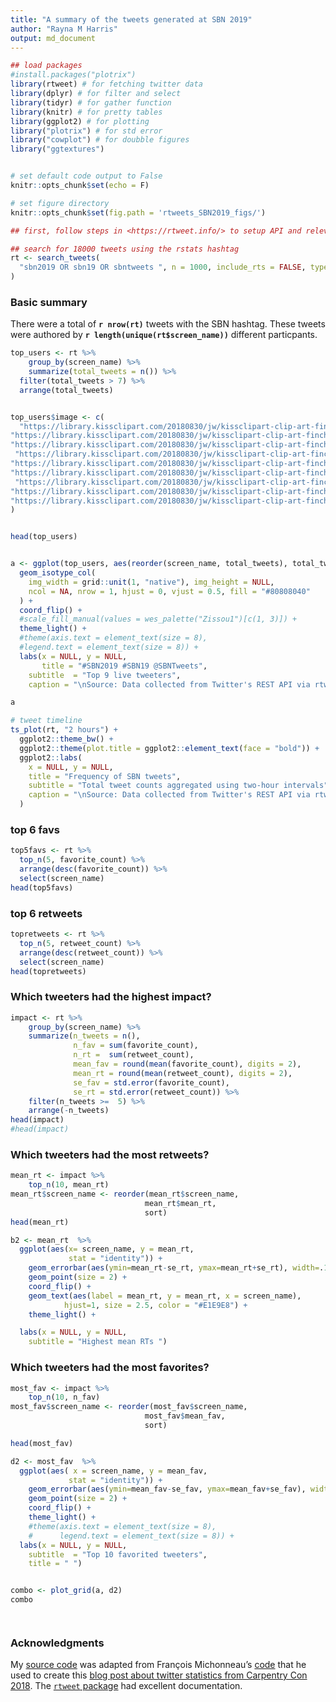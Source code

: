```yaml
---
title: "A summary of the tweets generated at SBN 2019"
author: "Rayna M Harris"
output: md_document
---
```


```r
## load packages
#install.packages("plotrix")
library(rtweet) # for fetching twitter data
library(dplyr) # for filter and select
library(tidyr) # for gather function
library(knitr) # for pretty tables
library(ggplot2) # for plotting
library("plotrix") # for std error
library("cowplot") # for doubble figures
library("ggtextures") 


# set default code output to False
knitr::opts_chunk$set(echo = F)

# set figure directory
knitr::opts_chunk$set(fig.path = 'rtweets_SBN2019_figs/')

```


```r
## first, follow steps in <https://rtweet.info/> to setup API and relevant tokens

## search for 18000 tweets using the rstats hashtag
rt <- search_tweets(
  "sbn2019 OR sbn19 OR sbntweets ", n = 1000, include_rts = FALSE, type = "mixed"
)
```


### Basic summary

There were a total of **`r nrow(rt)`** tweets with the SBN hashtag. These tweets were authored by **`r length(unique(rt$screen_name))`** different particpants. 

```r
top_users <- rt %>%
    group_by(screen_name) %>%
    summarize(total_tweets = n()) %>%
  filter(total_tweets > 7) %>%
  arrange(total_tweets) 


top_users$image <- c(
  "https://library.kissclipart.com/20180830/jw/kissclipart-clip-art-finch-clipart-finches-zebra-finch-clip-ar-c92dfba664852cd4.png",
"https://library.kissclipart.com/20180830/jw/kissclipart-clip-art-finch-clipart-finches-zebra-finch-clip-ar-c92dfba664852cd4.png",
"https://library.kissclipart.com/20180830/jw/kissclipart-clip-art-finch-clipart-finches-zebra-finch-clip-ar-c92dfba664852cd4.png",
 "https://library.kissclipart.com/20180830/jw/kissclipart-clip-art-finch-clipart-finches-zebra-finch-clip-ar-c92dfba664852cd4.png",
"https://library.kissclipart.com/20180830/jw/kissclipart-clip-art-finch-clipart-finches-zebra-finch-clip-ar-c92dfba664852cd4.png",
"https://library.kissclipart.com/20180830/jw/kissclipart-clip-art-finch-clipart-finches-zebra-finch-clip-ar-c92dfba664852cd4.png",
 "https://library.kissclipart.com/20180830/jw/kissclipart-clip-art-finch-clipart-finches-zebra-finch-clip-ar-c92dfba664852cd4.png",
"https://library.kissclipart.com/20180830/jw/kissclipart-clip-art-finch-clipart-finches-zebra-finch-clip-ar-c92dfba664852cd4.png",
"https://library.kissclipart.com/20180830/jw/kissclipart-clip-art-finch-clipart-finches-zebra-finch-clip-ar-c92dfba664852cd4.png"
)


head(top_users)


a <- ggplot(top_users, aes(reorder(screen_name, total_tweets), total_tweets, image = image)) +
  geom_isotype_col(
    img_width = grid::unit(1, "native"), img_height = NULL,
    ncol = NA, nrow = 1, hjust = 0, vjust = 0.5, fill = "#80808040"
  ) +
  coord_flip() +
  #scale_fill_manual(values = wes_palette("Zissou1")[c(1, 3)]) +
  theme_light() +
  #theme(axis.text = element_text(size = 8),
  #legend.text = element_text(size = 8)) + 
  labs(x = NULL, y = NULL,
       title = "#SBN2019 #SBN19 @SBNTweets",
    subtitle  = "Top 9 live tweeters",
    caption = "\nSource: Data collected from Twitter's REST API via rtweet")

a
```

```r
# tweet timeline
ts_plot(rt, "2 hours") +
  ggplot2::theme_bw() +
  ggplot2::theme(plot.title = ggplot2::element_text(face = "bold")) +
  ggplot2::labs(
    x = NULL, y = NULL,
    title = "Frequency of SBN tweets",
    subtitle = "Total tweet counts aggregated using two-hour intervals",
    caption = "\nSource: Data collected from Twitter's REST API via rtweet"
  )

```

###  top 6 favs

```r
top5favs <- rt %>%
  top_n(5, favorite_count) %>%
  arrange(desc(favorite_count)) %>%
  select(screen_name)
head(top5favs)
```

###  top 6 retweets

```r
topretweets <- rt %>%
  top_n(5, retweet_count) %>%
  arrange(desc(retweet_count)) %>%
  select(screen_name)
head(topretweets)
```

### Which tweeters had the highest impact?

```r
impact <- rt %>%
    group_by(screen_name) %>%
    summarize(n_tweets = n(),
              n_fav = sum(favorite_count),
              n_rt =  sum(retweet_count),
              mean_fav = round(mean(favorite_count), digits = 2),
              mean_rt = round(mean(retweet_count), digits = 2),
              se_fav = std.error(favorite_count),
              se_rt = std.error(retweet_count)) %>%
    filter(n_tweets >=  5) %>%
    arrange(-n_tweets)
head(impact)
#head(impact)
```

### Which tweeters had the most retweets?

```r

mean_rt <- impact %>%
    top_n(10, mean_rt)
mean_rt$screen_name <- reorder(mean_rt$screen_name,
                              mean_rt$mean_rt,
                              sort)
head(mean_rt)

b2 <- mean_rt  %>% 
  ggplot(aes(x= screen_name, y = mean_rt, 
             stat = "identity")) + 
    geom_errorbar(aes(ymin=mean_rt-se_rt, ymax=mean_rt+se_rt), width=.1) +
    geom_point(size = 2) +
    coord_flip() + 
    geom_text(aes(label = mean_rt, y = mean_rt, x = screen_name),  
            hjust=1, size = 2.5, color = "#E1E9E8") +
    theme_light() +

  labs(x = NULL, y = NULL,
    subtitle = "Highest mean RTs ") 

```

### Which tweeters had the most favorites?

```r
most_fav <- impact %>%
    top_n(10, n_fav)
most_fav$screen_name <- reorder(most_fav$screen_name,
                              most_fav$mean_fav,
                              sort)

head(most_fav)

d2 <- most_fav  %>% 
  ggplot(aes( x = screen_name, y = mean_fav, 
             stat = "identity")) + 
    geom_errorbar(aes(ymin=mean_fav-se_fav, ymax=mean_fav+se_fav), width=.1) +
    geom_point(size = 2) +
    coord_flip() + 
    theme_light() +
    #theme(axis.text = element_text(size = 8),
    #      legend.text = element_text(size = 8)) +
  labs(x = NULL, y = NULL,
    subtitle  = "Top 10 favorited tweeters", 
    title = " ") 


combo <- plot_grid(a, d2)
combo




```



### Acknowledgments

My [source code](https://github.com/raynamharris/cefp2019/blob/master/dataviz/rtweets_SBN2019.Rmd) was adapted from François Michonneau's [code](https://github.com/fmichonneau/2018-carpentrycon-tweets/blob/master/index.Rmd) that he used to create this [blog post about twitter statistics from Carpentry Con 2018](https://carpentries.org/2018/06/carpentrycon-tweets). The [`rtweet` package](https://rtweet.info/) had excellent documentation.